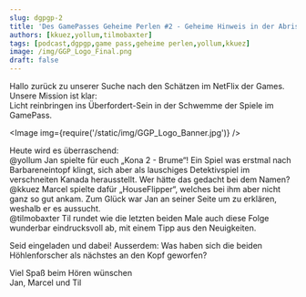 ```yaml
---
slug: dgpgp-2
title: 'Des GamePasses Geheime Perlen #2 - Geheime Hinweis in der Abrisshütte'
authors: [kkuez,yollum,tilmobaxter]
tags: [podcast,dgpgp,game pass,geheime perlen,yollum,kkuez]
image: /img/GGP_Logo_Final.png
draft: false
---
```




Hallo zurück zu unserer Suche nach den Schätzen im NetFlix der Games.
Unsere Mission ist klar:<br>
Licht reinbringen ins Überfordert-Sein in der Schwemme der Spiele im GamePass.

<Image img={require('/static/img/GGP_Logo_Banner.jpg')} />

<!--truncate-->

Heute wird es überraschend:<br>
@yollum Jan spielte für euch „Kona 2 - Brume“! Ein Spiel was erstmal nach Barbareneintopf klingt, sich aber als lauschiges Detektivspiel im verschneiten Kanada herausstellt. Wer hätte das gedacht bei dem Namen?
<br>@kkuez Marcel spielte dafür „HouseFlipper“, welches bei ihm aber nicht ganz so gut ankam. Zum Glück war Jan an seiner Seite um zu erklären, weshalb er es aussucht.
<br>@tilmobaxter Til rundet wie die letzten beiden Male auch diese Folge wunderbar eindrucksvoll ab, mit einem Tipp aus den Neuigkeiten.

Seid eingeladen und dabei!
Ausserdem: Was haben sich die beiden Höhlenforscher als nächstes an den Kopf geworfen?

Viel Spaß beim Hören wünschen<br>
Jan, Marcel und Til
<ReactPlayer
    width="100%"
    height="50px"
    controls
    url='https://m10z.picnotes.de/DesGamePassesGeheimePerlen/DesGamePassesGeheimePerlen_2.mp3'
/>
